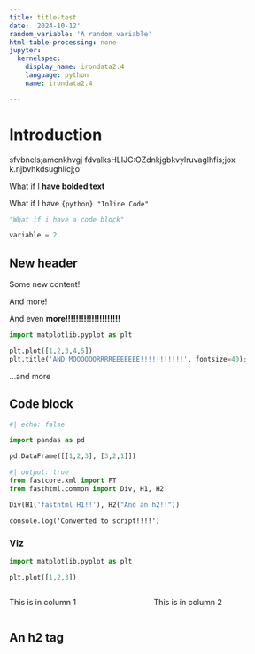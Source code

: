 ```yaml
---
title: title-test
date: '2024-10-12'
random_variable: 'A random variable'
html-table-processing: none
jupyter:
  kernelspec:
    display_name: irondata2.4
    language: python
    name: irondata2.4

---
```



<link rel="stylesheet" href="/creations/scribbles/styles.css">
<link rel="stylesheet" href="https://cdnjs.cloudflare.com/ajax/libs/highlight.js/11.9.0/styles/default.min.css">
<script src="https://cdnjs.cloudflare.com/ajax/libs/highlight.js/11.9.0/highlight.min.js"></script>

<!-- and it's easy to individually load additional languages -->
<script src="https://cdnjs.cloudflare.com/ajax/libs/highlight.js/11.9.0/languages/go.min.js"></script>

<script>hljs.highlightAll();</script>

# Introduction


sfvbnels;amcnkhvgj fdvalksHLIJC:OZdnkjgbkvylruvaglhfis;jox k.njbvhkdsughlicj;o

What if I **have bolded text**

What if I have `{python} "Inline Code"`

```python
"What if i have a code block"

variable = 2
```

## New header

Some new content!

And more!


And even **more!!!!!!!!!!!!!!!!!!!!!**

```python
import matplotlib.pyplot as plt

plt.plot([1,2,3,4,5])
plt.title('AND MOOOOOORRRREEEEEEE!!!!!!!!!!!', fontsize=40);

```

...and more

## Code block

```python
#| echo: false

import pandas as pd

pd.DataFrame([[1,2,3], [3,2,1]])
```

```python
#| output: true
from fastcore.xml import FT
from fasthtml.common import Div, H1, H2

Div(H1('fasthtml H1!!'), H2("And an h2!!"))
```



```ojs
console.log('Converted to script!!!!')

```

### Viz

```python
import matplotlib.pyplot as plt

plt.plot([1,2,3])
```

:::{.columns}

::::{.column}

This is in column 1

::::

::::{.column}

This is in column 2

::::
:::

<h2>An h2 tag</h2>

<script>
    console.log(5)
    </script>
